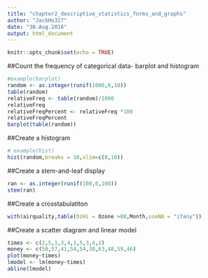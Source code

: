 ```yaml
---
title: "chapter2_descriptive_statistics_forms_and_graphs"
author: "JackHo327"
date: "30.Aug.2016"
output: html_document
---
```


```r
knitr::opts_chunk$set(echo = TRUE)
```

##Count the frequency of categorical data- barplot and histogram

```r
#example(barplot)
random <- as.integer(runif(1000,0,10))
table(random)
relativeFreq <- table(random)/1000
relativeFreq
relativeFreqPercent <- relativeFreq *100
relativeFreqPercent
barplot(table(random))
```

##Create a histogram
```r
# example(hist)
hist(random,breaks = 10,xlim=c(0,10))
```

##Create a stem-and-leaf display
```r
ran <- as.integer(runif(100,0,100))
stem(ran)
```


##Create a crosstabulatiton
```r
with(airquality,table(OzHi = Ozone >80,Month,useNA = "ifany"))
```

##Create a scatter diagram and linear model
```r
times <- c(2,5,1,3,4,1,5,3,4,2)
money <- c(50,57,41,54,54,38,63,48,59,46)
plot(money~times)
lmodel <- lm(money~times)
abline(lmodel)
```

